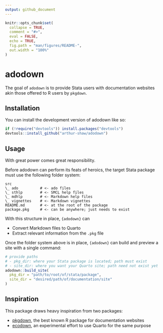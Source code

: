 ```yaml
---
output: github_document
---
```


<!-- README.md is generated from README.Rmd. Please edit that file -->

```r
knitr::opts_chunk$set(
  collapse = TRUE,
  comment = "#>",
  eval = FALSE,
  echo = TRUE,
  fig.path = "man/figures/README-",
  out.width = "100%"
)
```

# adodown

<!-- badges: start -->
<!-- badges: end -->

The goal of `adodown` is to provide Stata users with documentation websites akin those offered to R users by `pkgdown`.

## Installation

You can install the development version of adodown like so:

``` r
if (!require("devtools")) install.packages("devtools")
devtools::install_github("arthur-shaw/adodown")
```

## Usage

With great power comes great responsibility.

Before adodown can perform its feats of heroics, the target Stata package must use the following folder system:

```
src
\_ ado          # <- ado files
\_ sthlp        # <- SMCL help files
\_ mdhlp        # <- Markdown help files
\_ vignettes    # <- Markdown vignettes
README.md       # <- at the root of the package
package.pkg     # <- can be anywhere; just needs to exist
```

With this structure in place, `{adodown}` can

- Convert Markdown files to Quarto
- Extract relevant information from the `.pkg` file

Once the folder system above is in place, `{adodown}` can build and preview a site with a single command:

``` r
# provide paths
# - pkg_dir: where your Stata package is located; path must exist
# - site_dir: where you want your Quarto site; path need not exist yet
adodown::build_site(
  pkg_dir = "path/to/root/of/stata/package",
  site_dir = "desired/path/of/documentation/site"
)
```

## Inspiration

This package draws heavy inspiration from two packages:

- [pkgdown](https://github.com/r-lib/pkgdown/), the best known R package for documentation websites
- [ecodown](https://github.com/edgararuiz/ecodown), an experimental effort to use Quarto for the same purpose
